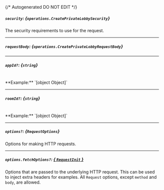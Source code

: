 {/* Autogenerated DO NOT EDIT  */}

##### `security`: *{`operations.CreatePrivateLobbySecurity`}*
The security requirements to use for the request.
<Collapsible openLabel={Labels.showProperties} closeLabel={Labels.hideProperties}>
    <CreatePrivateLobbySecurity/>
</Collapsible>

---
##### `requestBody`: *{`operations.CreatePrivateLobbyRequestBody`}*
<Collapsible openLabel={Labels.showProperties} closeLabel={Labels.hideProperties}>
    <CreatePrivateLobbyRequestBody/>
</Collapsible>

---
##### `appId?`: *{`string`}*
<br/>
**Example:** `[object Object]`

---
##### `roomId?`: *{`string`}*
<br/>
**Example:** `[object Object]`

---
##### `options?`: *{`RequestOptions`}*
Options for making HTTP requests.

---
##### `options.fetchOptions?`: [*{ `RequestInit` }*](https://developer.mozilla.org/en-US/docs/Web/API/Request/Request#options)
Options that are passed to the underlying HTTP request. This can be used to inject extra headers for examples. All `Request` options, except `method` and `body`, are allowed.


